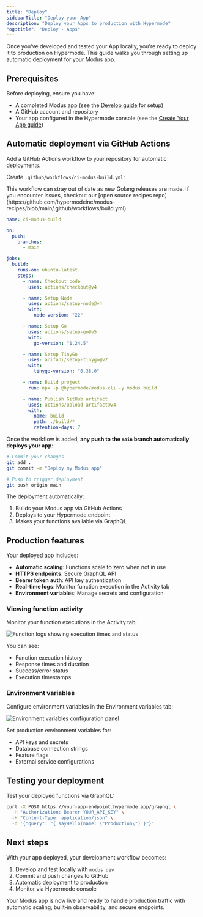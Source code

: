 ```yaml
---
title: "Deploy"
sidebarTitle: "Deploy your App"
description: "Deploy your Apps to production with Hypermode"
"og:title": "Deploy - Apps"
---
```


Once you've developed and tested your App locally, you're ready to deploy it to
production on Hypermode. This guide walks you through setting up automatic
deployment for your Modus app.

## Prerequisites

Before deploying, ensure you have:

- A completed Modus app (see the [Develop guide](/apps/develop-app) for setup)
- A GitHub account and repository
- Your app configured in the Hypermode console (see the
  [Create Your App guide](/apps/create-app))

## Automatic deployment via GitHub Actions

Add a GitHub Actions workflow to your repository for automatic deployments.

Create `.github/workflows/ci-modus-build.yml`:

<Note>
  This workflow can stray out of date as new Golang releases are made. If you
  encounter issues, checkout our [open source recipes
  repo](https://github.com/hypermodeinc/modus-recipes/blob/main/.github/workflows/build.yml).
</Note>

```yaml
name: ci-modus-build

on:
  push:
    branches:
      - main

jobs:
  build:
    runs-on: ubuntu-latest
    steps:
      - name: Checkout code
        uses: actions/checkout@v4

      - name: Setup Node
        uses: actions/setup-node@v4
        with:
          node-version: "22"

      - name: Setup Go
        uses: actions/setup-go@v5
        with:
          go-version: "1.24.5"

      - name: Setup TinyGo
        uses: acifani/setup-tinygo@v2
        with:
          tinygo-version: "0.38.0"

      - name: Build project
        run: npx -p @hypermode/modus-cli -y modus build

      - name: Publish GitHub artifact
        uses: actions/upload-artifact@v4
        with:
          name: build
          path: ./build/*
          retention-days: 7
```

Once the workflow is added, **any push to the `main` branch automatically
deploys your app**:

```bash
# Commit your changes
git add .
git commit -m "Deploy my Modus app"

# Push to trigger deployment
git push origin main
```

The deployment automatically:

1. Builds your Modus app via GitHub Actions
2. Deploys to your Hypermode endpoint
3. Makes your functions available via GraphQL

## Production features

Your deployed app includes:

- **Automatic scaling**: Functions scale to zero when not in use
- **HTTPS endpoints**: Secure GraphQL API
- **Bearer token auth**: API key authentication
- **Real-time logs**: Monitor function execution in the Activity tab
- **Environment variables**: Manage secrets and configuration

### Viewing function activity

Monitor your function executions in the Activity tab:

<img
  src="/images/apps/console-logs.png"
  alt="Function logs showing execution times and status"
/>

You can see:

- Function execution history
- Response times and duration
- Success/error status
- Execution timestamps

### Environment variables

Configure environment variables in the Environment variables tab:

<img
  src="/images/apps/console-envs.png"
  alt="Environment variables configuration panel"
/>

Set production environment variables for:

- API keys and secrets
- Database connection strings
- Feature flags
- External service configurations

## Testing your deployment

Test your deployed functions via GraphQL:

```bash
curl -X POST https://your-app-endpoint.hypermode.app/graphql \
  -H "Authorization: Bearer YOUR_API_KEY" \
  -H "Content-Type: application/json" \
  -d '{"query": "{ sayHello(name: \"Production\") }"}'
```

## Next steps

With your app deployed, your development workflow becomes:

1. Develop and test locally with `modus dev`
2. Commit and push changes to GitHub
3. Automatic deployment to production
4. Monitor via Hypermode console

Your Modus app is now live and ready to handle production traffic with automatic
scaling, built-in observability, and secure endpoints.
